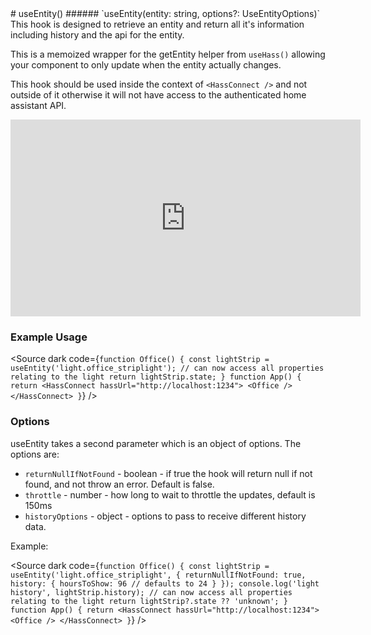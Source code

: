 
<Meta title="HOOKS/useEntity" />
# useEntity()
###### `useEntity(entity: string, options?: UseEntityOptions)`
This hook is designed to retrieve an entity and return all it's information including history and the api for the entity.

This is a memoized wrapper for the getEntity helper from `useHass()` allowing your component to only update
when the entity actually changes.

This hook should be used inside the context of `<HassConnect />` and not outside of it otherwise it will not have access to
the authenticated home assistant API.

<iframe
  style={{
    margin: "auto",
    display: "block",
    marginTop: "20px",
  }}
  width="560"
  height="315"
  frameBorder={0}
  src="https://www.youtube.com/embed/kmNGka8obNA"
  allow="accelerometer; autoplay; clipboard-write; encrypted-media; gyroscope; picture-in-picture; web-share"
  allowFullScreen
></iframe>



### Example Usage

<Source dark code={`
function Office() {
  const lightStrip = useEntity('light.office_striplight');
  // can now access all properties relating to the light
  return lightStrip.state;
}
function App() {
  return <HassConnect hassUrl="http://localhost:1234">
    <Office />
  </HassConnect>
}
`} />

### Options
useEntity takes a second parameter which is an object of options.
The options are:
- `returnNullIfNotFound` - boolean - if true the hook will return null if not found, and not throw an error. Default is false.
- `throttle` - number - how long to wait to throttle the updates, default is 150ms
- `historyOptions` - object - options to pass to receive different history data.

Example:

<Source dark code={`
function Office() {
  const lightStrip = useEntity('light.office_striplight', {
    returnNullIfNotFound: true,
    history: {
      hoursToShow: 96 // defaults to 24
    }
  });
  console.log('light history', lightStrip.history);
  // can now access all properties relating to the light
  return lightStrip?.state ?? 'unknown';
}
function App() {
  return <HassConnect hassUrl="http://localhost:1234">
    <Office />
  </HassConnect>
}
`} />
